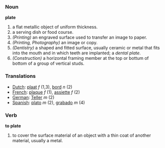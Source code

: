 === Noun  ===

'''plate'''

# a flat metallic object of uniform thickness.
# a serving dish or food course.
# ''(Printing)'' an engraved surface used to transfer an image to paper.
# ''(Printing, Photography)'' an image or copy.
# ''(Dentistry)'' a shaped and fitted surface, usually ceramic or metal that fits into the mouth and in which teeth are implanted; a ''dental plate''.
# ''(Construction)'' a horizontal framing member at the top or bottum of bottom of a group of vertical studs.

=== Translations ===
*[[Dutch]]: [[plaat]] ''f'' (1,3), [[bord]] ''n'' (2)
*[[French]]: [[plaque]] ''f'' (1), [[assiette]] ''f'' (2)
*[[German]]: [[Teller]] ''m'' (2)
*[[Spanish]]: [[plato]] ''m'' (2), [[grabado]] ''m'' (4)

=== Verb ===

'''to plate'''

# to cover the surface material of an object with a thin coat of another material, usually a metal.